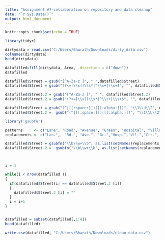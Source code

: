 ---
title: "Assignment #7-collaboration on repository and data cleanup"
date: "`r Sys.Date()`"
output: html_document
---

```{r setup, include=FALSE}
knitr::opts_chunk$set(echo = TRUE)
```



```{r}
library(tidyr)

dirtydata = read.csv("C:/Users/Bharath/Downloads/dirty_data.csv")
colnames(dirtydata)
head(dirtydata)

datafilled=fill(dirtydata, Area, .direction = c("down"))
datafilled

datafilled$Street = gsub("[^A-Za-z ]", " ",datafilled$Street)
datafilled$Street = gsub("(?<=[\\s])\\s*|^\\s+|\\s+$", "", datafilled$Street, perl=TRUE)

datafilled$Street.2 = gsub("[^A-Za-z ]", " ", datafilled$Street.2)
datafilled$Street.2 = gsub("(?<=[\\s])\\s*|^\\s+|\\s+$", "", datafilled$Street.2, perl=TRUE)

datafilled$Street = gsub("(^|[[:space:]])([[:alpha:]])", "\\1\\U\\2", datafilled$Street, perl=TRUE)
datafilled$Street.2 =  gsub("(^|[[:space:]])([[:alpha:]])", "\\1\\U\\2", datafilled$Street.2, perl=TRUE)

library('gsubfn')

patterns     <- c("Lane", "Road", "Avenue", "Green", "Hospital", "Village", "Center", "Drive", "Circle", "Park","Street")
replacements <- c("Lan.",  "Rd.", "Ave.", "Gr.","Hosp.","Vil.","Ctr.", "Dr.", "Cr.","Pk.","Str.")

datafilled$Street = gsubfn("\\b\\w+\\b", as.list(setNames(replacements, patterns)), datafilled$Street)
datafilled$Street.2 =  gsubfn("\\b\\w+\\b", as.list(setNames(replacements, patterns)), datafilled$Street.2)



i = 1

while(i < nrow(datafilled )) 
{
  if(datafilled$Street[i] == datafilled$Street.2 [i]) 
  {
    datafilled$Street.2 [i] = ""
  }
  i = i+1
}


datafilled = subset(datafilled[,1:4])
head(datafilled)

write.csv(datafilled, "C:/Users/Bharath/Downloads/clean_data.csv")

```

